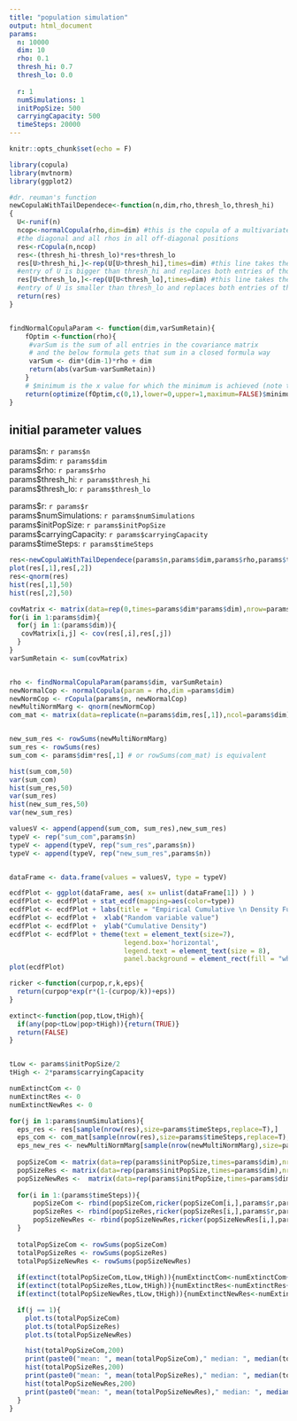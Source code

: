 ```yaml
---
title: "population simulation"
output: html_document
params:
  n: 10000
  dim: 10 
  rho: 0.1
  thresh_hi: 0.7
  thresh_lo: 0.0
  
  r: 1 
  numSimulations: 1
  initPopSize: 500 
  carryingCapacity: 500 
  timeSteps: 20000 
---
```


```r
knitr::opts_chunk$set(echo = F)
```

```r
library(copula)
library(mvtnorm)
library(ggplot2)
```

```r
#dr. reuman's function
newCopulaWithTailDependece<-function(n,dim,rho,thresh_lo,thresh_hi)
{
  U<-runif(n)
  ncop<-normalCopula(rho,dim=dim) #this is the copula of a multivariate normal with covariance matrix having 1s on
  #the diagonal and all rhos in all off-diagonal positions
  res<-rCopula(n,ncop)
  res<-(thresh_hi-thresh_lo)*res+thresh_lo
  res[U>thresh_hi,]<-rep(U[U>thresh_hi],times=dim) #this line takes the rows of res for which the corresponding
  #entry of U is bigger than thresh_hi and replaces both entries of those rows by the corresponding value of U
  res[U<thresh_lo,]<-rep(U[U<thresh_lo],times=dim) #this line takes the rows of res for which the corresponding
  #entry of U is smaller than thresh_lo and replaces both entries of those rows by the corresponding value of U
  return(res)
}


findNormalCopulaParam <- function(dim,varSumRetain){
    fOptim <-function(rho){
     #varSum is the sum of all entries in the covariance matrix 
     # and the below formula gets that sum in a closed formula way
     varSum <- dim*(dim-1)*rho + dim
     return(abs(varSum-varSumRetain))
    }
    # $minimum is the x value for which the minimum is achieved (note that optimize returns a list) 
    return(optimize(fOptim,c(0,1),lower=0,upper=1,maximum=FALSE)$minimum)
}
```
## initial parameter values
params\$n: `r params$n`<br />
params\$dim: `r params$dim`<br />
params\$rho: `r params$rho`<br />
params\$thresh_hi: `r params$thresh_hi`<br />
params\$thresh_lo: `r params$thresh_lo`<br />

params\$r: `r params$r`<br />
params\$numSimulations: `r params$numSimulations`<br />
params\$initPopSize: `r params$initPopSize`<br />
params\$carryingCapacity: `r params$carryingCapacity`<br />
params\$timeSteps: `r params$timeSteps`<br />

```r
res<-newCopulaWithTailDependece(params$n,params$dim,params$rho,params$thresh_lo,params$thresh_hi)
plot(res[,1],res[,2])
res<-qnorm(res)
hist(res[,1],50)
hist(res[,2],50)
```

```r

covMatrix <- matrix(data=rep(0,times=params$dim*params$dim),nrow=params$dim,byrow=TRUE)
for(i in 1:params$dim){
  for(j in 1:(params$dim)){
   covMatrix[i,j] <- cov(res[,i],res[,j])
  }
}
varSumRetain <- sum(covMatrix)


rho <- findNormalCopulaParam(params$dim, varSumRetain)
newNormalCop <- normalCopula(param = rho,dim =params$dim)
newNormCop <- rCopula(params$n, newNormalCop)
newMultiNormMarg <- qnorm(newNormCop)
com_mat <- matrix(data=replicate(n=params$dim,res[,1]),ncol=params$dim)


new_sum_res <- rowSums(newMultiNormMarg)
sum_res <- rowSums(res)
sum_com <- params$dim*res[,1] # or rowSums(com_mat) is equivalent

hist(sum_com,50)
var(sum_com)
hist(sum_res,50)
var(sum_res)
hist(new_sum_res,50)
var(new_sum_res)
```

```r
valuesV <- append(append(sum_com, sum_res),new_sum_res)
typeV <- rep("sum_com",params$n)
typeV <- append(typeV, rep("sum_res",params$n))
typeV <- append(typeV, rep("new_sum_res",params$n))


dataFrame <- data.frame(values = valuesV, type = typeV)

ecdfPlot <- ggplot(dataFrame, aes( x= unlist(dataFrame[1]) ) )
ecdfPlot <- ecdfPlot + stat_ecdf(mapping=aes(color=type))
ecdfPlot <- ecdfPlot + labs(title = "Empirical Cumulative \n Density Function")
ecdfPlot <- ecdfPlot +  xlab("Random variable value")
ecdfPlot <- ecdfPlot +  ylab("Cumulative Density")
ecdfPlot <- ecdfPlot + theme(text = element_text(size=7),
                             legend.box='horizontal',
                             legend.text = element_text(size = 8),
                             panel.background = element_rect(fill = "white")) + scale_colour_brewer(palette = "Set1")
plot(ecdfPlot)
```

```r
ricker <-function(curpop,r,k,eps){
  return(curpop*exp(r*(1-(curpop/k))+eps))
}

extinct<-function(pop,tLow,tHigh){
  if(any(pop<tLow|pop>tHigh)){return(TRUE)}
  return(FALSE)
}


tLow <- params$initPopSize/2 
tHigh <- 2*params$carryingCapacity

numExtinctCom <- 0 
numExtinctRes <- 0 
numExtinctNewRes <- 0 

for(j in 1:params$numSimulations){
  eps_res <- res[sample(nrow(res),size=params$timeSteps,replace=T),] 
  eps_com <- com_mat[sample(nrow(res),size=params$timeSteps,replace=T),] 
  eps_new_res <- newMultiNormMarg[sample(nrow(newMultiNormMarg),size=params$timeSteps,replace=T),] 
  
  popSizeCom <- matrix(data=rep(params$initPopSize,times=params$dim),nrow=1,byrow = T)
  popSizeRes <- matrix(data=rep(params$initPopSize,times=params$dim),nrow=1,byrow = T)
  popSizeNewRes <-  matrix(data=rep(params$initPopSize,times=params$dim),nrow=1,byrow = T)
  
  for(i in 1:(params$timeSteps)){
      popSizeCom <- rbind(popSizeCom,ricker(popSizeCom[i,],params$r,params$carryingCapacity,eps_com[i,]))
      popSizeRes <- rbind(popSizeRes,ricker(popSizeRes[i,],params$r,params$carryingCapacity,eps_res[i,]))
      popSizeNewRes <- rbind(popSizeNewRes,ricker(popSizeNewRes[i,],params$r,params$carryingCapacity,eps_new_res[i,]))
  }
  
  totalPopSizeCom <- rowSums(popSizeCom)
  totalPopSizeRes <- rowSums(popSizeRes)
  totalPopSizeNewRes <- rowSums(popSizeNewRes)
  
  if(extinct(totalPopSizeCom,tLow,tHigh)){numExtinctCom<-numExtinctCom+1}
  if(extinct(totalPopSizeRes,tLow,tHigh)){numExtinctRes<-numExtinctRes+1}
  if(extinct(totalPopSizeNewRes,tLow,tHigh)){numExtinctNewRes<-numExtinctNewRes+1}

  if(j == 1){
    plot.ts(totalPopSizeCom)
    plot.ts(totalPopSizeRes)
    plot.ts(totalPopSizeNewRes)

    hist(totalPopSizeCom,200)
    print(paste0("mean: ", mean(totalPopSizeCom)," median: ", median(totalPopSizeCom)))
    hist(totalPopSizeRes,200)
    print(paste0("mean: ", mean(totalPopSizeRes)," median: ", median(totalPopSizeRes)))
    hist(totalPopSizeNewRes,200)
    print(paste0("mean: ", mean(totalPopSizeNewRes)," median: ", median(totalPopSizeNewRes)))
  }
}
```


